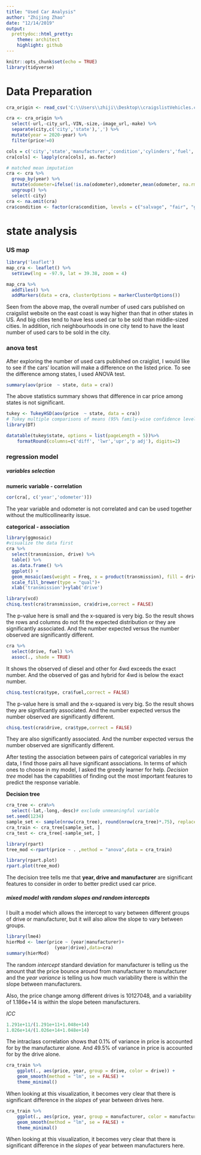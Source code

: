 ---
title: "Used Car Analysis"
author: "Zhijing Zhao"
date: "12/14/2019"
output:
  prettydoc::html_pretty:
    theme: architect 
    highlight: github
---

```{r setup, include=FALSE,message=FALSE,warning=FALSE}
knitr::opts_chunk$set(echo = TRUE)
library(tidyverse)

```

# Data Preparation

```{r,import,message=FALSE,warning=FALSE}
cra_origin <- read_csv('C:\\Users\\zhiji\\Desktop\\craigslistVehicles.csv')

cra <- cra_origin %>% 
  select(-url,-city_url,-VIN,-size,-image_url,-make) %>%
  separate(city,c('city','state'),',') %>% 
  mutate(year = 2020-year) %>% 
  filter(price!=0)

cols = c('city','state','manufacturer','condition','cylinders','fuel','title_status','transmission','drive','type','paint_color')
cra[cols] <- lapply(cra[cols], as.factor) 

# matched mean imputation
cra <- cra %>% 
  group_by(year) %>% 
  mutate(odometer=ifelse(!is.na(odometer),odometer,mean(odometer, na.rm=TRUE))) %>% 
  ungroup() %>% 
  select(-city)
cra <- na.omit(cra)
cra$condition <- factor(cra$condition, levels = c("salvage", "fair", "good", "excellent", "like new", "new"))
```

# state analysis

### US map
```{r,message = FALSE}
library('leaflet')
map_cra <- leaflet() %>% 
  setView(lng = -97.9, lat = 39.38, zoom = 4)

map_cra %>% 
  addTiles() %>% 
  addMarkers(data = cra, clusterOptions = markerClusterOptions())
```

Seen from the above map, the overall number of used cars published on craigslist website on the east coast is way higher than that in other states in US. And big cities tend to have less used car to be sold than middle-sized cities. In addition, rich neighbourhoods in one city tend to have the least number of used cars to be sold in the city.

### anova test

After exploring the number of used cars published on craiglist, I would like to see if the cars' location will make a difference on the listed price. To see the difference among states, I used ANOVA test.

```{r}
summary(aov(price  ~ state, data = cra))
```

The above statistics summary shows that difference in car price among states is not significant.

```{r}
tukey <- TukeyHSD(aov(price  ~ state, data = cra))
# Tukey multiple comparisons of means (95% family-wise confidence level)
library(DT)

datatable(tukey$state, options = list(pageLength = 5))%>%
    formatRound(columns=c('diff', 'lwr','upr','p adj'), digits=2)
```

### regression model

##### variables selection

**numeric variable - correlation**

```{r}
cor(cra[, c('year','odometer')])
```
The year variable and odometer is not correlated and can be used together without the multicollinearity issue.

**categorical - association**

```{r}
library(ggmosaic)
#visualize the data first
cra %>% 
  select(transmission, drive) %>% 
  table() %>%
  as.data.frame() %>% 
  ggplot() +
  geom_mosaic(aes(weight = Freq, x = product(transmission), fill = drive)) + 
  scale_fill_brewer(type = "qual")+
  xlab('transmission')+ylab('drive')
```

```{r,message=FALSE,warning=FALSE}
library(vcd)
chisq.test(cra$transmission, cra$drive,correct = FALSE)
```

The p-value here is small and the x-squared is very big. So the result shows the rows and columns do not fit the expected distribution or they are significantly associated. And the number expected versus the number observed are significantly different.

```{r}
cra %>% 
  select(drive, fuel) %>% 
  assoc(., shade = TRUE)
```

It shows the observed of diesel and other for 4wd exceeds the exact number. And the observed of gas and hybrid for 4wd is below the exact number.

```{r}
chisq.test(cra$type, cra$fuel,correct = FALSE)
```
The p-value here is small and the x-squared is very big. So the result shows they are significantly associated. And the number expected versus the number observed are significantly different.

```{r}
chisq.test(cra$drive, cra$type,correct = FALSE)
```

They are also significantly associated. And the number expected versus the number observed are significantly different.

After testing the association between pairs of categorical variables in my data, I find those pairs all have significant associations. In terms of which ones to choose in my model, I asked the greedy learner for help. *Decision tree* model has the capabilities of finding out the most important features to predict the response variable. 

**Decision tree**

```{r}
cra_tree <- cra%>% 
  select(-lat,-long,-desc)# exclude unmeaningful variable
set.seed(1234)
sample_set <- sample(nrow(cra_tree), round(nrow(cra_tree)*.75), replace = FALSE)
cra_train <- cra_tree[sample_set, ]
cra_test <- cra_tree[-sample_set, ]

library(rpart)
tree_mod <-rpart(price ~ . ,method = "anova",data = cra_train)

library(rpart.plot)
rpart.plot(tree_mod)
```

The decision tree tells me that **year, drive and manufacturer** are significant features to consider in order to better predict used car price.

##### mixed model with random slopes and random intercepts

I built a model which allows the intercept to vary between different groups of drive or manufacturer, but it will also allow the slope to vary between groups.

```{r,message=FALSE,warning=FALSE}
library(lme4)
hierMod <- lmer(price ~ (year|manufacturer)+
                  (year|drive),data=cra)
summary(hierMod)
```

The random *intercept* standard deviation for manufacturer is telling us the amount that the price bounce around from manufacturer to manufacturer and the *year variance* is telling us how much variability there is within the slope between manufacturers.

Also, the price change among different drives is 10127048, and a variability of 1.186e+14 is within the slope beteen manufacturers.

*ICC*
```{r}
1.291e+11/(1.291e+11+1.048e+14)
1.026e+14/(1.026e+14+1.048e+14)
```

The intraclass correlation shows that 0.1% of variance in price is accounted for by the manufacturer alone. And 49.5% of variance in price is accounted for by the drive alone.

```{r}
cra_train %>% 
    ggplot(., aes(price, year, group = drive, color = drive)) +
    geom_smooth(method = "lm", se = FALSE) +
    theme_minimal()
```

When looking at this visualization, it becomes very clear that there is significant difference in the *slopes* of year between drives here.

```{r}
cra_train %>% 
    ggplot(., aes(price, year, group = manufacturer, color = manufacturer)) +
    geom_smooth(method = "lm", se = FALSE) +
    theme_minimal()
```

When looking at this visualization, it becomes very clear that there is significant difference in the *slopes* of year between manufacturers here.
